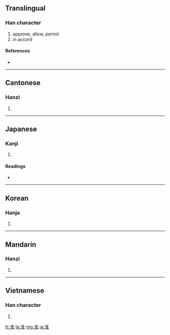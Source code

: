 {{also|準}}
==Translingual==

===Han character===
{{Han char|rn=15|rad=冫|as=08|sn=10|four=3011<sub>4</sub>|canj=戈一人土 (IMOG)}}

# approve, allow, permit
# in accord

====References====
* {{Han ref|kx=0132.370|dkj=01661|dj=0296.250|hdz=10299.040|uh=51C6|ud=20934|bh=ADE3|bd=44515}}

----

==Cantonese==

===Hanzi===
{{yue-hanzi|jyut=|y=jeun2|tra=準}}

# {{defn|Cantonese}}

----

==Japanese==

===Kanji===
{{ja-kanji|grade=c|rs=冫08}}

# {{defn|Japanese}}

====Readings====
* {{ja-readings|on=[[じゅん]] (jun), [[しゅん]] (shun)|kun=[[なぞらえる]] (nazoraeru)}}

----

==Korean==

===Hanja===
{{ko-hanja|hangeul=준|rv=jun|mr=chun}}

# {{defn|Korean}}

----

==Mandarin==

===Hanzi===
{{cmn-hanzi|tra=準|pin=[[sōng]] ([[song1]]), [[zhǔn]] ([[zhun3]])|wg=sung<sup>1</sup>, chun<sup>3</sup>}}

# {{defn|Mandarin}}

----

==Vietnamese==

===Han character===
{{vi-hantu|[[chuẩn]], [[chốn]], [[chổn]], [[chõn]], [[chủn]], [[trốn]]}}

# {{defn|Vietnamese}}

[[fr:准]]
[[la:准]]
[[mg:准]]
[[ja:准]]